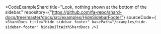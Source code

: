 
<CodeExampleShard
  title="Look, nothing shown at the bottom of the sidebar."
  repository={"https://github.com/fa-repo/shard-docs/tree/master/docs/src/examples/HideSidebarFooter"}
  sourceCode={`
<ShardDocs
  title="Hide sidebar footer"
  basePath="/examples/hide-sidebar-footer"
  hideBuiltWithShardDocs
/>`}
>
  <Frame>
    <ShardDocs
      title="Hide sidebar footer"
      basePath="/examples/hide-sidebar-footer"
      hideBuiltWithShardDocs
    />
  </Frame>
</CodeExampleShard>
